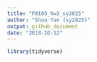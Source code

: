 ```yaml
---
title: "P8105_hw3_sy2825"
author: "Shuo Yan (sy2825)"
output: github_document
date: "2018-10-12"
---
```



```r
library(tidyverse)
```